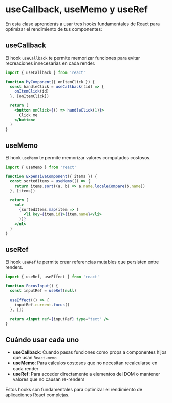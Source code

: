# useCallback, useMemo y useRef

En esta clase aprenderás a usar tres hooks fundamentales de React para optimizar el rendimiento de tus componentes:

## useCallback

El hook `useCallback` te permite memorizar funciones para evitar recreaciones innecesarias en cada render.

```jsx
import { useCallback } from 'react'

function MyComponent({ onItemClick }) {
  const handleClick = useCallback((id) => {
    onItemClick(id)
  }, [onItemClick])

  return (
    <button onClick={() => handleClick(1)}>
      Click me
    </button>
  )
}
```

## useMemo

El hook `useMemo` te permite memorizar valores computados costosos.

```jsx
import { useMemo } from 'react'

function ExpensiveComponent({ items }) {
  const sortedItems = useMemo(() => {
    return items.sort((a, b) => a.name.localeCompare(b.name))
  }, [items])

  return (
    <ul>
      {sortedItems.map(item => (
        <li key={item.id}>{item.name}</li>
      ))}
    </ul>
  )
}
```

## useRef

El hook `useRef` te permite crear referencias mutables que persisten entre renders.

```jsx
import { useRef, useEffect } from 'react'

function FocusInput() {
  const inputRef = useRef(null)

  useEffect(() => {
    inputRef.current.focus()
  }, [])

  return <input ref={inputRef} type="text" />
}
```

## Cuándo usar cada uno

- **useCallback**: Cuando pasas funciones como props a componentes hijos que usan `React.memo`
- **useMemo**: Para cálculos costosos que no necesitan recalcularse en cada render
- **useRef**: Para acceder directamente a elementos del DOM o mantener valores que no causan re-renders

Estos hooks son fundamentales para optimizar el rendimiento de aplicaciones React complejas. 